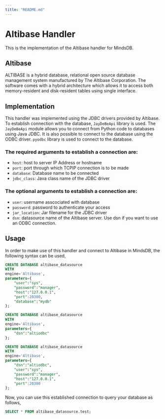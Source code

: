 ```yaml
---
title: "README.md"
---
```


# Altibase Handler

This is the implementation of the Altibase handler for MindsDB.

## Altibase
ALTIBASE is a hybrid database, relational open source database management system manufactured by The Altibase Corporation. The software comes with a hybrid architecture which allows it to access both memory-resident and disk-resident tables using single interface.

## Implementation
This handler was implemented using the JDBC drivers provided by Altibase. To establish connection with the database, `JayDeBeApi` library is used. The `JayDeBeApi` module allows you to connect from Python code to databases using Java JDBC.
It is also possible to connect to the database using the ODBC driver. `pyodbc` library is used to connect to the database.

### The required arguments to establish a connection are:
* `host`: host to server IP Address or hostname
* `port`: port through which TCPIP connection is to be made
* `database`: Database name to be connected
* `jdbc_class`: Java class name of the JDBC driver
### The optional arguments to establish a connection are:
* `user`: username asscociated with database
* `password`: password to authenticate your access
* `jar_location`: Jar filename for the JDBC driver
* `dsn`: datasource name of the Altibase server. Use dsn if you want to use an ODBC connection.


## Usage
In order to make use of this handler and connect to Altibase in MindsDB, the following syntax can be used,
~~~~sql
CREATE DATABASE altibase_datasource
WITH
engine='Altibase',
parameters={
    "user":"sys",
    "password":"manager",
    "host":"127.0.0.1",
    "port":20300,
    "database":"mydb"
};
~~~~

~~~~sql
CREATE DATABASE altibase_datasource
WITH
engine='Altibase',
parameters={
    "dsn":"altiodbc"
};
~~~~

~~~~sql
CREATE DATABASE altibase_datasource
WITH
engine='Altibase',
parameters={
    "dsn":"altiodbc",
    "user":"sys",
    "password":"manager",
    "host":"127.0.0.1",
    "port":20300
};
~~~~

Now, you can use this established connection to query your database as follows,
~~~~sql
SELECT * FROM altibase_datasource.test;
~~~~
